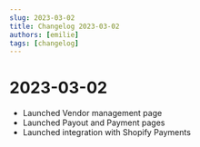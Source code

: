 ```yaml
---
slug: 2023-03-02
title: Changelog 2023-03-02
authors: [emilie]
tags: [changelog]
---
```


# 2023-03-02

* Launched Vendor management page
* Launched Payout and Payment pages
* Launched integration with Shopify Payments